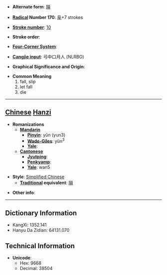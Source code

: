* '''Alternate form''': [[隕]]

* '''[[Wiktionary:Chinese radical index| Radical]] Number 170''': [[Wiktionary:Chinese radical index 阜|阜]]+7 strokes

* '''[[Wiktionary:Chinese total strokes index|Stroke number]]''': [[Wiktionary:Chinese total strokes index 10|10]]

* '''Stroke order''': 

* '''[[Wiktionary:Chinese four corner index|Four-Corner System]]''': 

* '''[[Wiktionary:Chinese Cangjie index|Cangjie input]]''': 弓中口月人 (NLRBO)

* '''Graphical Significance and Origin''': 

* '''Common Meaning'''
*#fall, slip
*# let fall
*# die


----

== [[Chinese]] [[Hanzi]] ==

* '''Romanizations'''
** '''[[Mandarin]]'''
*** '''[[Pinyin]]''': yǔn (yun3)
*** '''[[Wade-Giles]]''': yün<sup>3</sup>
*** '''[[Yale]]''': 
** '''[[Cantonese]]'''
*** '''[[Jyutping]]''':
*** '''[[Penkyamp]]''': 
*** '''[[Yale]]''': wan5

* '''Style''': [[Simplified Chinese]] 
** '''[[Traditional Chinese|Traditional]] equivalent''': [[隕]]

* '''Other info''': 

----

== Dictionary Information ==

* KangXi: 1352.141
* Hanyu Da Zidian: 64131.070

== Technical Information ==

* '''Unicode''':
** Hex: 9668
** Decimal: 38504